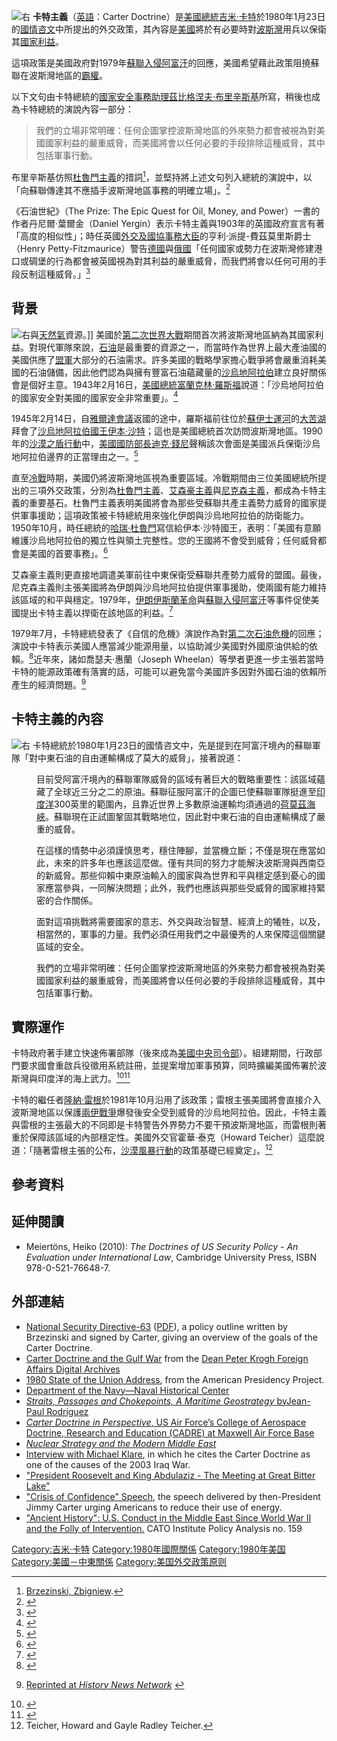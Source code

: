 [[File:Jimmy_Carter_Library_and_Museum_98.JPG|右]]
'''卡特主義'''（[[英語|英語]]：Carter Doctrine）是[[美國總統|美國總統]][[吉米·卡特|吉米·卡特]]於1980年1月23日的[[国情咨文|國情咨文]]中所提出的外交政策，其內容是[[美國|美國]]將於有必要時對[[波斯灣|波斯灣]]用兵以保衛其[[国家利益|國家利益]]。

這項政策是美國政府對1979年[[蘇聯|蘇聯]][[苏联－阿富汗战争|入侵阿富汗]]的回應，美國希望藉此政策阻撓蘇聯在波斯灣地區的[[霸權|霸權]]。

以下文句由卡特總統的[[总统国家安全事务助理|國家安全事務助理]][[兹比格涅夫·布热津斯基|茲比格涅夫·布里辛斯基]]所寫，稍後也成為卡特總統的演說內容一部分：<blockquote class="">我們的立場非常明確：任何企圖掌控波斯灣地區的外來勢力都會被視為對美國國家利益的嚴重威脅，而美國將會以任何必要的手段排除這種威脅，其中包括軍事行動。</blockquote>布里辛斯基仿照[[杜魯門主義|杜魯門主義]]的措詞<ref>[[兹比格涅夫·布热津斯基|Brzezinski, Zbigniew]]. </ref>，並堅持將上述文句列入總統的演說中，以「向蘇聯傳達其不應插手波斯灣地區事務的明確立場」。<ref>{{Citation|title=A Cold War Legacy of Persian Gulf Conflict|date=March 19, 2003|url=http://www.artsandmedia.net/cgi-bin/dc/newsdesk/2003/03/18_centcom_1|publisher=Artsandmedia.net|deadurl=yes|archiveurl=https://web.archive.org/web/20080819194536/http://www.artsandmedia.net/cgi-bin/dc/newsdesk/2003/03/18_centcom_1|archivedate=2008年8月19日|accessdate=2016年12月2日}}</ref>

《石油世紀》（The Prize: The Epic Quest for Oil, Money, and Power）一書的作者丹尼爾·葉爾金（Daniel Yergin）表示卡特主義與1903年的英國政府宣言有著「高度的相似性」；時任英國[[外交及國協事務大臣|外交及國協事務大臣]]的亨利·派提-費茲莫里斯爵士（Henry Petty-Fitzmaurice）警告[[德意志帝國|德國]]與[[俄罗斯帝国|俄國]]「任何國家或勢力在波斯灣修建港口或碉堡的行為都會被英國視為對其利益的嚴重威脅，而我們將會以任何可用的手段反制這種威脅。」<ref>{{Harvard citation|Yergin|1991|pp=140, 702}}</ref>

== 背景 ==
[[File:Oil_and_Gas_Infrastructure_Persian_Gulf_(large).gif|右]]與[[天然氣|天然氣]]資源。]]
美國於[[第二次世界大戰|第二次世界大戰]]期間首次將波斯灣地區納為其國家利益。對現代軍隊來說，[[石油|石油]]是最重要的資源之一，而當時作為世界上最大產油國的美國供應了[[盟軍|盟軍]]大部分的石油需求。許多美國的戰略學家擔心戰爭將會嚴重消耗美國的石油儲備，因此他們認為與擁有豐富石油蘊藏量的[[沙烏地阿拉伯|沙烏地阿拉伯]]建立良好關係會是個好主意。1943年2月16日，[[美國總統|美國總統]][[富蘭克林·羅斯福|富蘭克林·羅斯福]]說道：「沙烏地阿拉伯的國家安全對美國的國家安全非常重要」。<ref>{{Harvard citation|Klare|2004|p=33}}</ref>

1945年2月14日，自[[雅爾達會議|雅爾達會議]]返國的途中，羅斯福前往位於[[蘇伊士運河|蘇伊士運河]]的[[大苦湖|大苦湖]]拜會了[[沙烏地阿拉伯國王|沙烏地阿拉伯國王]][[伊本·沙特|伊本·沙特]]；這也是美國總統首次訪問波斯灣地區。1990年的[[沙漠之盾行動|沙漠之盾行動]]中，[[美國國防部長|美國國防部長]][[迪克·錢尼|迪克·錢尼]]聲稱該次會面是美國派兵保衛沙烏地阿拉伯邊界的正當理由之一。<ref>{{Harvard citation|Klare|2004|p=36}}</ref>

直至[[冷戰|冷戰]]時期，美國仍將波斯灣地區視為重要區域。冷戰期間由三位美國總統所提出的三項外交政策，分別為[[杜魯門主義|杜魯門主義]]、[[艾森豪主義|艾森豪主義]]與[[尼克森主義|尼克森主義]]，都成為卡特主義的重要基石。杜魯門主義表明美國將會為那些受蘇聯共產主義勢力威脅的國家提供軍事援助；這項政策被卡特總統用來強化伊朗與沙烏地阿拉伯的防衛能力。1950年10月，時任總統的[[哈瑞·杜魯門|哈瑞·杜魯門]]寫信給伊本·沙特國王，表明：「美國有意願維護沙烏地阿拉伯的獨立性與領土完整性。您的王國將不會受到威脅；任何威脅都會是美國的首要事務」。<ref>{{Harvard citation|Yergin|1991|p=428}}</ref>

艾森豪主義則更直接地調遣美軍前往中東保衛受蘇聯共產勢力威脅的盟國。最後，尼克森主義則主張美國將為伊朗與沙烏地阿拉伯提供軍事援助，使兩國有能力維持該區域的和平與穩定。1979年，[[伊朗伊斯蘭革命|伊朗伊斯蘭革命]]與[[蘇聯入侵阿富汗|蘇聯入侵阿富汗]]等事件促使美國提出卡特主義以捍衛在該地區的利益。<ref>{{Harvard citation|Klare|2004|pp=33–45}}</ref>

1979年7月，卡特總統發表了《自信的危機》演說作為對[[第二次石油危機|第二次石油危機]]的回應；演說中卡特表示美國人應當減少能源用量，以協助減少美國對外國原油供給的依賴。<ref name="Crisisconfidence">{{Citation|last=Carter|first=Jimmy|title=Crisis of Confidence|url=http://www.cartercenter.org/news/editorials_speeches/crisis_of_confidence.html|publisher=The Carter Center|accessdate=2016-12-02|archive-date=2017-03-02|archive-url=https://web.archive.org/web/20170302032814/https://www.cartercenter.org/news/editorials_speeches/crisis_of_confidence.html|dead-url=no}}</ref>近年來，諸如喬瑟夫·惠蘭（Joseph Wheelan）等學者更進一步主張若當時卡特的能源政策確有落實的話，可能可以避免當今美國許多因對外國石油的依賴所產生的經濟問題。<ref name="Wheelan">{{Citation|last=Wheelan|first=Joseph|title=Second Hearing for Carter|date=2008-07-15|url=http://www.ajc.com/search/content/opinion/stories/2008/07/15/energyed.html|newspaper=Atlanta Journal-Constitution|deadurl=yes|archiveurl=https://web.archive.org/web/20080730011920/http://www.ajc.com/search/content/opinion/stories/2008/07/15/energyed.html|archivedate=2008-07-30|accessdate=2016-12-02}} [http://hnn.us/article/52030 Reprinted at ''History News Network''] {{Wayback|url=http://hnn.us/article/52030 |date=20190213010724 }}</ref>

== 卡特主義的內容 ==
[[File:James_Earl_"Jimmy"_Carter_-_NARA_-_558522.tif|右]]
卡特總統於1980年1月23日的國情咨文中，先是提到在阿富汗境內的蘇聯軍隊「對中東石油的自由運輸構成了莫大的威脅」，接著說道：
: 目前受阿富汗境內的蘇聯軍隊威脅的區域有著巨大的戰略重要性：該區域蘊藏了全球近三分之二的原油。蘇聯征服阿富汗的企圖已使蘇聯軍隊挺進至[[印度洋|印度洋]]300英里的範圍內，且靠近世界上多數原油運輸均須通過的[[荷莫茲海峽|荷莫茲海峽]]。蘇聯現在正試圖鞏固其戰略地位，因此對中東石油的自由運輸構成了嚴重的威脅。

: 在這樣的情勢中必須謹慎思考，穩住陣腳，並當機立斷；不僅是現在應當如此，未來的許多年也應該這麼做。僅有共同的努力才能解決波斯灣與西南亞的新威脅。那些仰賴中東原油輸入的國家與為世界和平與穩定感到憂心的國家應當參與，一同解決問題；此外，我們也應該與那些受威脅的國家維持緊密的合作關係。

: 面對這項挑戰將需要國家的意志、外交與政治智慧、經濟上的犧牲，以及，相當然的，軍事的力量。我們必須任用我們之中最優秀的人來保障這個關鍵區域的安全。

: 我們的立場非常明確：任何企圖掌控波斯灣地區的外來勢力都會被視為對美國國家利益的嚴重威脅，而美國將會以任何必要的手段排除這種威脅，其中包括軍事行動。

== 實際運作 ==
卡特政府著手建立快速佈署部隊（後來成為[[美国中央司令部|美國中央司令部]]）。組建期間，行政部門要求國會重啟兵役徵用系統註冊，並提案增加軍事預算，同時擴編美國佈署於波斯灣與印度洋的海上武力。<ref name="Herring">{{Cite book|title=From Colony to Superpower: U.S. Foreign Relations Since 1776|last=Herring|first=George C.|publisher=Oxford University Press|year=2008|isbn=9780195078220|location=New York}}</ref>{{Rp|855}}<ref>{{Cite book|title=Restless Giant: The United States from Watergate to Bush v. Gore|url=https://archive.org/details/restlessgiantuni00patt_0|last=Patterson|first=James T.|publisher=Oxford University Press|year=2005|location=New York}}</ref>{{Rp|123}}

卡特的繼任者[[隆納·雷根|隆納·雷根]]於1981年10月沿用了該政策；雷根主張美國將會直接介入波斯灣地區以保護[[兩伊戰爭|兩伊戰爭]]爆發後安全受到威脅的沙烏地阿拉伯。因此，卡特主義與雷根的主張最大的不同即是卡特警告外界勢力不要干預波斯灣地區，而雷根則著重於保障該區域的內部穩定性。美國外交官霍華·泰克（Howard Teicher）這麼說道：「隨著雷根主張的公布，[[海湾战争|沙漠風暴行動]]的政策基礎已經奠定」。<ref>Teicher, Howard and Gayle Radley Teicher. </ref>

== 參考資料 ==
<references />

== 延伸閱讀 ==
* Meiertöns, Heiko (2010): ''The Doctrines of US Security Policy - An Evaluation under International Law'', Cambridge University Press, ISBN 978-0-521-76648-7.

== 外部連結 ==
* [https://web.archive.org/web/20120915113622/http://www.jimmycarterlibrary.gov/documents/pddirectives/pd63.pdf National Security Directive-63] ([[便携式文档格式|PDF]]), a policy outline written by Brzezinski and signed by Carter, giving an overview of the goals of the Carter Doctrine.
* [https://web.archive.org/web/20121215044809/http://repository.library.georgetown.edu/handle/10822/552642 Carter Doctrine and the Gulf War] from the [https://web.archive.org/web/20120312181034/http://repository.library.georgetown.edu/handle/10822/552494/browse?type=title Dean Peter Krogh Foreign Affairs Digital Archives]
* [http://www.presidency.ucsb.edu/ws/index.php?pid=33079 1980 State of the Union Address]{{Wayback|url=http://www.presidency.ucsb.edu/ws/index.php?pid=33079 |date=20161214111712 }}, from the American Presidency Project.
* [http://www.history.navy.mil/history/history4.htm Department of the Navy—Naval Historical Center]{{Wayback|url=http://www.history.navy.mil/history/history4.htm |date=20141230223510 }}
* [https://web.archive.org/web/20080516084508/http://people.hofstra.edu/faculty/Jean-paul_Rodrigue/downloads/CGQ_strategicoil.pdf ''Straits, Passages and Chokepoints, A Maritime Geostrategy'' byJean-Paul Rodriguez]
* [https://web.archive.org/web/20130225173708/http://www.airpower.maxwell.af.mil/airchronicles/aureview/1983/Jan-Feb/grinter.html ''Carter Doctrine in Perspective'', US Air Force’s College of Aerospace Doctrine, Research and Education (CADRE) at Maxwell Air Force Base]
* [https://web.archive.org/web/20051222173930/http://mepc.org/public_asp/journal_vol11/0409_russell.asp ''Nuclear Strategy and the Modern Middle East'']
* [https://web.archive.org/web/20041221070445/http://www.globalpublicmedia.com/transcripts/245 Interview with Michael Klare], in which he cites the Carter Doctrine as one of the causes of the 2003 Iraq War.
* [https://web.archive.org/web/20160314082332/http://saudi-us-relations.org/newsletter2005/saudi-relations-interest-03-17.html "President Roosevelt and King Abdulaziz - The Meeting at Great Bitter Lake"]
* [http://www.cartercenter.org/news/editorials_speeches/crisis_of_confidence.html "Crisis of Confidence" Speech]{{Wayback|url=http://www.cartercenter.org/news/editorials_speeches/crisis_of_confidence.html |date=20170302032814 }}, the speech delivered by then-President Jimmy Carter urging Americans to reduce their use of energy.
* [https://web.archive.org/web/20111125030623/http://www.cato.org/pub_display.php?pub_id=1019&full=1 "Ancient History": U.S. Conduct in the Middle East Since World War II and the Folly of Intervention.] CATO Institute Policy Analysis no. 159
{{Cold War}}

[[Category:吉米·卡特|Category:吉米·卡特]]
[[Category:1980年國際關係|Category:1980年國際關係]]
[[Category:1980年美国|Category:1980年美国]]
[[Category:美國－中東關係|Category:美國－中東關係]]
[[Category:美国外交政策原则|Category:美国外交政策原则]]